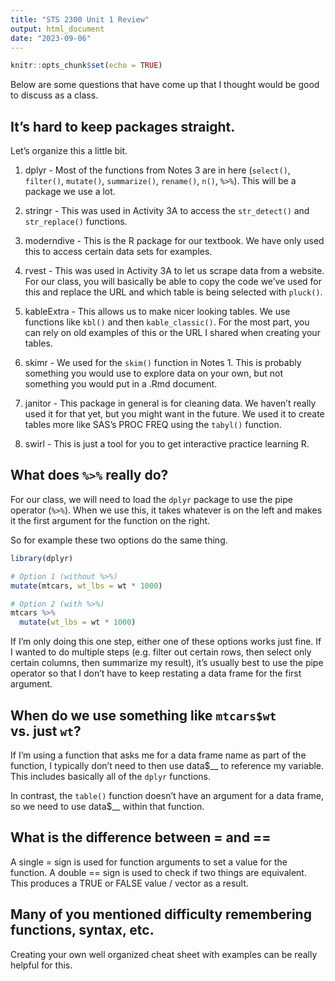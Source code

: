 ---
title: "STS 2300 Unit 1 Review"
output: html_document
date: "2023-09-06"
---

```{r setup, include=FALSE}
knitr::opts_chunk$set(echo = TRUE)
```

Below are some questions that have come up that I thought would be good to discuss as a class.


## It's hard to keep packages straight.

Let's organize this a little bit.

1. dplyr - Most of the functions from Notes 3 are in here (`select()`, `filter()`, `mutate()`, `summarize()`, `rename()`, `n()`, `%>%`). This will be a package we use a lot.

2. stringr - This was used in Activity 3A to access the `str_detect()` and `str_replace()` functions.

3. moderndive - This is the R package for our textbook. We have only used this to access certain data sets for examples.

4. rvest - This was used in Activity 3A to let us scrape data from a website. For our class, you will basically be able to copy the code we've used for this and replace the URL and which table is being selected with `pluck()`.

5. kableExtra - This allows us to make nicer looking tables. We use functions like `kbl()` and then `kable_classic()`. For the most part, you can rely on old examples of this or the URL I shared when creating your tables.

6. skimr - We used for the `skim()` function in Notes 1. This is probably something you would use to explore data on your own, but not something you would put in a .Rmd document.

7. janitor - This package in general is for cleaning data. We haven't really used it for that yet, but you might want in the future. We used it to create tables more like SAS's PROC FREQ using the `tabyl()` function.

8. swirl - This is just a tool for you to get interactive practice learning R.



## What does `%>%` really do?

For our class, we will need to load the `dplyr` package to use the pipe operator (`%>%`). When we use this, it takes whatever is on the left and makes it the first argument for the function on the right.

So for example these two options do the same thing.

```{r}
library(dplyr)

# Option 1 (without %>%)
mutate(mtcars, wt_lbs = wt * 1000)

# Option 2 (with %>%)
mtcars %>% 
  mutate(wt_lbs = wt * 1000)
```

If I'm only doing this one step, either one of these options works just fine. If I wanted to do multiple steps (e.g. filter out certain rows, then select only certain columns, then summarize my result), it's usually best to use the pipe operator so that I don't have to keep restating a data frame for the first argument.



## When do we use something like `mtcars$wt` vs. just `wt`?

If I'm using a function that asks me for a data frame name as part of the function, I typically don't need to then use data$__ to reference my variable. This includes basically all of the `dplyr` functions.

In contrast, the `table()` function doesn't have an argument for a data frame, so we need to use data$__ within that function.



## What is the difference between = and ==

A single = sign is used for function arguments to set a value for the function. A double == sign is used to check if two things are equivalent. This produces a TRUE or FALSE value / vector as a result.


## Many of you mentioned difficulty remembering functions, syntax, etc.

Creating your own well organized cheat sheet with examples can be really helpful for this.